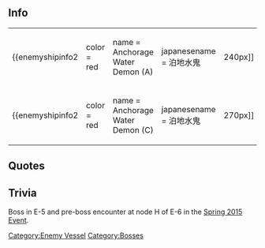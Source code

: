 ==Info==
{|
|-
| valign="top" |
{{enemyshipinfo2 
|color = red
|name = Anchorage Water Demon (A)
|japanesename = 泊地水鬼 
|image = [[File:609.png|240px]]
|id = 609 
|class = Abyssal
|type = Installation
|hp = 330 
|firepower = 120 (120)
|armor = 200 (200)
|torpedo = 0 (0)
|evasion = ? 
|AA = 80 (80)
|aircraft = 120
|ASW = ?
|LOS = ?
|luck = 70 (70)
|time = Unbuildable
|speed = N/A 
|range = Long 
|slot = 4 
|slot1= [[List_of_equipment_used_by_the_enemy|Deteriorate AP Shell]]
|slot2= [[List_of_equipment_used_by_the_enemy|20inch Twin Cannon]]
|slot3= [[List_of_equipment_used_by_the_enemy|20inch Twin Cannon]]
|slot4= [[List_of_equipment_used_by_the_enemy|Abyssal Hell Diver]]
|space1=0 
|space2=0 
|space3=0 
|space4=120 
}}

| style="width:20px;" |
| valign="top" |
{{enemyshipinfo2 
|color = red
|name = Anchorage Water Demon (B)
|japanesename = 泊地水鬼 
|image = [[File:609.png|240px]]
|id = 610 
|class = Abyssal
|type = Installation
|hp = 330 
|firepower = 130 (130)
|armor = 220 (220)
|torpedo = 0 (0)
|evasion = ? 
|AA = 90 (90)
|aircraft = 140
|ASW = ?
|LOS = ?
|luck = 75 (75)
|time = Unbuildable
|speed = N/A 
|range = Long 
|slot = 4 
|slot1= [[List_of_equipment_used_by_the_enemy|Deteriorate AP Shell]]
|slot2= [[List_of_equipment_used_by_the_enemy|20inch Twin Cannon]]
|slot3= [[List_of_equipment_used_by_the_enemy|20inch Twin Cannon]]
|slot4= [[List_of_equipment_used_by_the_enemy|Abyssal Hell Diver]]
|space1=0 
|space2=0 
|space3=0 
|space4=140 
}}
|-
| valign="top" |
{{enemyshipinfo2 
|color = red
|name = Anchorage Water Demon (C)
|japanesename = 泊地水鬼 
|image = [[File:611.png|270px]]
|id = 611 
|class = Abyssal
|type = Installation
|hp = 430 
|firepower = 140 (140)
|armor = 220 (220)
|torpedo = 0 (0)
|evasion = ? 
|AA = 100 (100)
|aircraft = 160
|ASW = ?
|LOS = ?
|luck = 80 (80)
|time = Unbuildable
|speed = N/A 
|range = Long 
|slot = 4 
|slot1= [[List_of_equipment_used_by_the_enemy|Deteriorate AP Shell]]
|slot2= [[List_of_equipment_used_by_the_enemy|20inch Twin Cannon]]
|slot3= [[List_of_equipment_used_by_the_enemy|20inch Twin Cannon]]
|slot4= [[List_of_equipment_used_by_the_enemy|Abyssal Hell Diver]]
|space1=0 
|space2=0 
|space3=0 
|space4=160 
}}
|
| valign="top" |
{{enemyshipinfo2 
|color = red
|name = Anchorage Water Demon (D)
|japanesename = 泊地水鬼 
|image = [[File:611.png|270px]]
|id = 612 
|class = Abyssal
|type = Installation
|hp = 430 
|firepower = 150 (150)
|armor = 240 (240)
|torpedo = 0 (0)
|evasion = ? 
|AA = 110 (110)
|aircraft = 180
|ASW = ?
|LOS = ?
|luck = 85 (85)
|time = Unbuildable
|speed = N/A 
|range = Long 
|slot = 4 
|slot1= [[List_of_equipment_used_by_the_enemy|Deteriorate AP Shell]]
|slot2= [[List_of_equipment_used_by_the_enemy|20inch Twin Cannon]]
|slot3= [[List_of_equipment_used_by_the_enemy|20inch Twin Cannon]]
|slot4= [[List_of_equipment_used_by_the_enemy|Abyssal Hell Diver]]
|space1=0 
|space2=0 
|space3=0 
|space4=180 
}}
|}

==Quotes==
{{Abyssquote
|開幕前 =モウ…トベナイノ……トベナイノヨ……ワカル?…ネェ
|EN1 = I can't... fly... anymore... do you understand? Hey...
|Note1 = 
|砲撃 = ダカラ…ナンドキテモ……オナジナノヨ…！
モウ…トベナイノ……トベナイノヨ……ワカル？…ネェ (Miniboss)
|EN0 = That's why... no matter how much time passes... it will be the same... !
I... can't fly... anymore... do you understand? ... Hey (Miniboss)
|Note0 = 
|被弾 =イタイワ…イタイ……ウッフフフフフ… 
|EN2 = It hurts... Pain... Ufufufu...
|Note2 = 
|昼戦終了時 =マタ…アノソラニ……ハァ……キレイ…オオキナ翼…。 
|EN3 = The sky... once again... sigh... Beautiful... large wings...
|Note3 = 
}}

==Trivia==
Boss in E-5 and pre-boss encounter at node H of E-6  in the [[Spring 2015 Event]].

{{Enemyshiplist}}
[[Category:Enemy Vessel]]
[[Category:Bosses]]